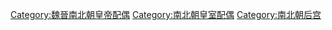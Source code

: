 [[Category:魏晉南北朝皇帝配偶|Category:魏晉南北朝皇帝配偶]]
[[Category:南北朝皇室配偶‎|Category:南北朝皇室配偶‎]]
[[Category:南北朝后宫|Category:南北朝后宫]]